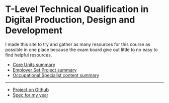 # T-Level Technical Qualification in Digital Production, Design and Development

I made this site to try and gather as many resources for this course as possible in one place because the exam board give out little to no easy to find helpful resources.

- [Core Units summary](/core-units)
- [Employer Set Project summary](/esp)
- [Occupational Specialist content summary](/osc)

---

- [Project on Github](https://github.com/6jtg/college-notes)
- [Spec for my year](https://qualifications.pearson.com/content/dam/pdf/TLevels/digital/2020/specification-and-sample-assessments/t-level-tq-in-digital-production-design-and-development-spec1.pdf)
